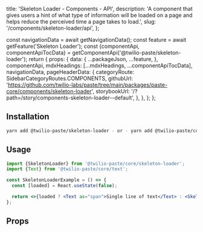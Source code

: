   title: 'Skeleton Loader - Components - API',
  description:
    'A component that gives users a hint of what type of information will be loaded on a page and helps reduce the perceived time a page takes to load.',
  slug: '/components/skeleton-loader/api',
};




  const navigationData = await getNavigationData();
  const feature = await getFeature('Skeleton Loader');
  const {componentApi, componentApiTocData} = getComponentApi('@twilio-paste/skeleton-loader');
  return {
    props: {
      data: {
        ...packageJson,
        ...feature,
      },
      componentApi,
      mdxHeadings: [...mdxHeadings, ...componentApiTocData],
      navigationData,
      pageHeaderData: {
        categoryRoute: SidebarCategoryRoutes.COMPONENTS,
        githubUrl: 'https://github.com/twilio-labs/paste/tree/main/packages/paste-core/components/skeleton-loader',
        storybookUrl: '/?path=/story/components-skeleton-loader--default',
      },
    },
  };
};

## Installation

```bash
yarn add @twilio-paste/skeleton-loader - or - yarn add @twilio-paste/core
```

## Usage

```jsx
import {SkeletonLoader} from '@twilio-paste/core/skeleton-loader';
import {Text} from '@twilio-paste/core/text';

const SkeletonLoaderExample = () => {
  const [loaded] = React.useState(false);

  return <>{loaded ? <Text as="span">Single line of text</Text> : <SkeletonLoader width="100px" />}</>;
};
```

## Props

<PropsTable componentApi={props.componentApi} />
